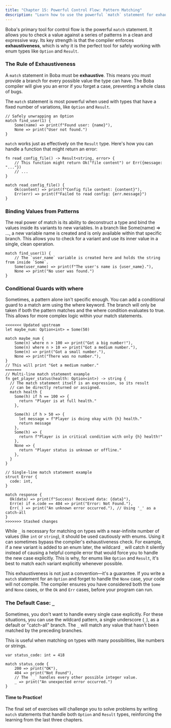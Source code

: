 ```yaml
---
title: "Chapter 15: Powerful Control Flow: Pattern Matching"
description: "Learn how to use the powerful `match` statement for exhaustive pattern matching."
---
```


Boba's primary tool for control flow is the powerful `match` statement. It allows you to check a value against a series of patterns in a clean and expressive way. Its key strength is that the compiler enforces **exhaustiveness**, which is why it is the perfect tool for safely working with enum types like `Option` and `Result`.

### The Rule of Exhaustiveness

A `match` statement in Boba must be **exhaustive**. This means you must provide a branch for every possible value the type can have. The Boba compiler will give you an error if you forget a case, preventing a whole class of bugs.

The `match` statement is most powerful when used with types that have a fixed number of variations, like `Option` and `Result`.

```boba
// Safely unwrapping an Option
match find_user(1) {
    Some(name) => print(f"Found user: {name}"),
    None => print("User not found.")
}
```

`match` works just as effectively on the `Result` type. Here's how you can handle a function that might return an error:

```boba
fn read_config_file() -> Result<string, error> {
    // This function might return Ok("file content") or Err({message: "..."})
    // ...
}

match read_config_file() {
    Ok(content) => print(f"Config file content: {content}"),
    Err(err) => print(f"Failed to read config: {err.message}")
}
```

### Binding Values from Patterns

The real power of match is its ability to deconstruct a type and bind the values inside its variants to new variables. In a branch like Some(name) => ..., a new variable name is created and is only available within that specific branch. This allows you to check for a variant and use its inner value in a single, clean operation.

```boba
match find_user(1) {
    // The `user_name` variable is created here and holds the string from inside `Some`.
    Some(user_name) => print(f"The user's name is {user_name}."),
    None => print("No user was found.")
}
```

### Conditional Guards with where

Sometimes, a pattern alone isn't specific enough. You can add a conditional guard to a match arm using the where keyword. The branch will only be taken if both the pattern matches and the where condition evaluates to true. This allows for more complex logic within your match statements.

```boba
<<<<<<< Updated upstream
let maybe_num: Option<int> = Some(50)

match maybe_num {
    Some(n) where n > 100 => print("Got a big number!"),
    Some(n) where n > 10 => print("Got a medium number."),
    Some(n) => print("Got a small number."),
    None => print("There was no number."),
}
// This will print "Got a medium number."
=======
// Multi-line match statement example
fn get_player_status(health: Option<int>) -> string {
  // The match statement itself is an expression, so its result
  // can be directly returned or assigned.
  match health {
    Some(h) if h == 100 => {
      return "Player is at full health."
    },

    Some(h) if h > 50 => {
      let message = f"Player is doing okay with {h} health."
      return message
    },
    Some(h) => {
      return f"Player is in critical condition with only {h} health!"
    },
    None => {
      return "Player status is unknown or offline."
    },
  }
}

// Single-line match statement example
struct Error {
  code: int,
}

match response {
  Ok(data) => print(f"Success! Received data: {data}"),
  Err(e) if e.code == 404 => print("Error: Not Found."),
  Err(_) => print("An unknown error occurred."), // Using '_' as a catch-all
}
>>>>>>> Stashed changes
```

While `_` is necessary for matching on types with a near-infinite number of values (like `int` or `string`), it should be used cautiously with enums. Using it can sometimes bypass the compiler's exhaustiveness check. For example, if a new variant is added to an enum later, the wildcard `_` will catch it silently instead of causing a helpful compile error that would force you to handle the new case explicitly. This is why, for enums like `Option` and `Result`, it's best to match each variant explicitly whenever possible.

This exhaustiveness is not just a convention—it's a guarantee. If you write a `match` statement for an `Option` and forget to handle the `None` case, your code will not compile. The compiler ensures you have considered both the `Some` and `None` cases, or the `Ok` and `Err` cases, before your program can run.

### The Default Case: `_`

Sometimes, you don't want to handle every single case explicitly. For these situations, you can use the wildcard pattern, a single underscore (`_`), as a default or "catch-all" branch. The `_` will match any value that hasn't been matched by the preceding branches.

This is useful when matching on types with many possibilities, like numbers or strings.

```boba
var status_code: int = 418

match status_code {
    200 => print("OK"),
    404 => print("Not Found"),
    // The `_` handles every other possible integer value.
    _ => print("An unexpected error occurred.")
}
```

#### **Time to Practice!**

The final set of exercises will challenge you to solve problems by writing `match` statements that handle both `Option` and `Result` types, reinforcing the learning from the last three chapters.